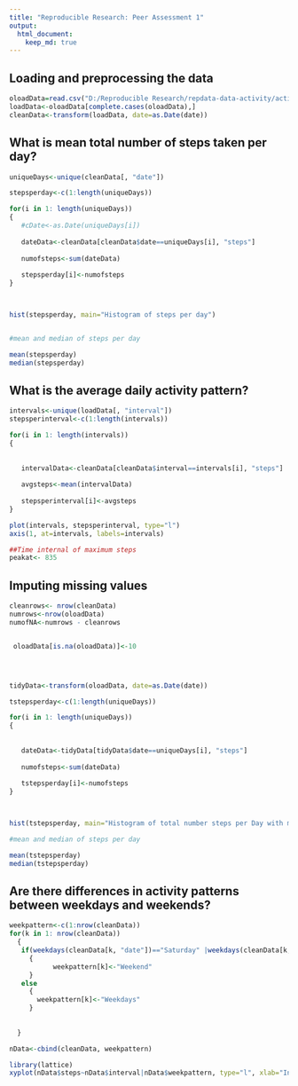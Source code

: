 ```yaml
---
title: "Reproducible Research: Peer Assessment 1"
output: 
  html_document:
    keep_md: true
---
```



## Loading and preprocessing the data
```r
oloadData=read.csv("D:/Reproducible Research/repdata-data-activity/activity.csv")
loadData<-oloadData[complete.cases(oloadData),]
cleanData<-transform(loadData, date=as.Date(date))
```
## What is mean total number of steps taken per day?
```r
uniqueDays<-unique(cleanData[, "date"])

stepsperday<-c(1:length(uniqueDays))

for(i in 1: length(uniqueDays))
{
   #cDate<-as.Date(uniqueDays[i])
   
   dateData<-cleanData[cleanData$date==uniqueDays[i], "steps"]
   
   numofsteps<-sum(dateData)
   
   stepsperday[i]<-numofsteps
}



hist(stepsperday, main="Histogram of steps per day")


#mean and median of steps per day

mean(stepsperday)
median(stepsperday)
```

## What is the average daily activity pattern?


```r
intervals<-unique(loadData[, "interval"])
stepsperinterval<-c(1:length(intervals))

for(i in 1: length(intervals))
{
   
   
   intervalData<-cleanData[cleanData$interval==intervals[i], "steps"]
   
   avgsteps<-mean(intervalData)
   
   stepsperinterval[i]<-avgsteps
}

````
```r

plot(intervals, stepsperinterval, type="l")
axis(1, at=intervals, labels=intervals)

##Time internal of maximum steps
peakat<- 835
```



## Imputing missing values


```r
 
cleanrows<- nrow(cleanData)
numrows<-nrow(oloadData)
numofNA<-numrows - cleanrows


 oloadData[is.na(oloadData)]<-10




tidyData<-transform(oloadData, date=as.Date(date))

tstepsperday<-c(1:length(uniqueDays))

for(i in 1: length(uniqueDays))
{
  
   
   dateData<-tidyData[tidyData$date==uniqueDays[i], "steps"]
   
   numofsteps<-sum(dateData)
   
   tstepsperday[i]<-numofsteps
}



hist(tstepsperday, main="Histogram of total number steps per Day with missing data filled in")

#mean and median of steps per day

mean(tstepsperday)
median(tstepsperday)

```

## Are there differences in activity patterns between weekdays and weekends?
```r


weekpattern<-c(1:nrow(cleanData))
for(k in 1: nrow(cleanData))
  {
   if(weekdays(cleanData[k, "date"])=="Saturday" |weekdays(cleanData[k, "date"])=="Sunday")
     {
           weekpattern[k]<-"Weekend"  
     }
   else
     {
       weekpattern[k]<-"Weekdays"
     }
   
  
  }

nData<-cbind(cleanData, weekpattern)

library(lattice)
xyplot(nData$steps~nData$interval|nData$weekpattern, type="l", xlab="Intervals", ylab="Steps")





```